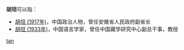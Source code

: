 '''胡坦'''可以指：
* [[胡坦_(1917年)|胡坦 (1917年)]]，中国政治人物，曾任安徽省人民政府副省长
* [[胡坦_(1933年)|胡坦 (1933年)]]，中国语言学家，曾任中国藏学研究中心副总干事，教授

{{disambig}}

[[Category:二字胡姓人名消歧義|tan]]